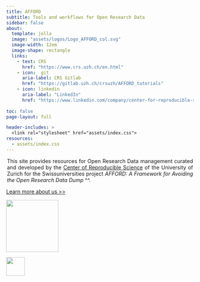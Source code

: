 ```yaml
---
title: AFFORD
subtitle: Tools and workflows for Open Research Data 
sidebar: false
about:
  template: jolla
  image: "assets/logos/Logo_AFFORD_col.svg"
  image-width: 12em
  image-shape: rectangle
  links:
    - text: CRS
      href: "https://www.crs.uzh.ch/en.html"
    - icon:  git
      aria-label: CRS Gitlab
      href: "https://gitlab.uzh.ch/crsuzh/AFFORD_tutorials"
    - icon: linkedin
      aria-label: "LinkedIn"
      href: "https://www.linkedin.com/company/center-for-reproducible-science/"  
        
toc: false
page-layout: full

header-includes: >
  <link rel="stylesheet" href="assets/index.css">
resources:
  - assets/index.css
---
```


::: {style="text-align: justify; max-width: 500px; margin: auto;"}
This site provides resources for Open Research Data management curated and developed by the [Center of Reproducible Science](https://www.crs.uzh.ch/en.html) of the University of Zurich for the Swissuniversities project *AFFORD: A Framework for Avoiding the Open Research Data Dump*  ^^.
:::

::: {style="text-align: left;"}
[Learn more about us \>\>](contents/about/index.html)
:::

::: {layout="[[1, -2, 0.6], [1]]"}
![](assets/logos/uzh_logo_e_pos.png){width="140px" style="opacity: 0.9"}

![](assets/logos/Logo_CRS_trans.png){width="50px" style="opacity: 0.9 "}
:::
